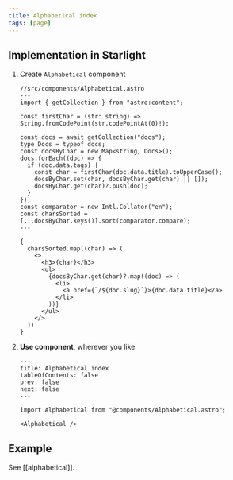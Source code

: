 ```yaml
---
title: Alphabetical index
tags: [page]
---
```


## Implementation in Starlight


<Steps>

1. Create `Alphabetical` component

   ```astro
   //src/components/Alphabetical.astro
   ---
   import { getCollection } from "astro:content";

   const firstChar = (str: string) => String.fromCodePoint(str.codePointAt(0)!);

   const docs = await getCollection("docs");
   type Docs = typeof docs;
   const docsByChar = new Map<string, Docs>();
   docs.forEach((doc) => {
     if (doc.data.tags) {
       const char = firstChar(doc.data.title).toUpperCase();
       docsByChar.set(char, docsByChar.get(char) || []);
       docsByChar.get(char)?.push(doc);
     }
   });
   const comparator = new Intl.Collator("en");
   const charsSorted = [...docsByChar.keys()].sort(comparator.compare);
   ---

   {
     charsSorted.map((char) => (
       <>
         <h3>{char}</h3>
         <ul>
           {docsByChar.get(char)?.map((doc) => (
             <li>
               <a href={`/${doc.slug}`}>{doc.data.title}</a>
             </li>
           ))}
         </ul>
       </>
     ))
   }
   ```

2. **Use component**, wherever you like

   ```mdx
   ---
   title: Alphabetical index
   tableOfContents: false
   prev: false
   next: false
   ---

   import Alphabetical from "@components/Alphabetical.astro";

   <Alphabetical />
   ```

</Steps>

## Example

See [[alphabetical]].
